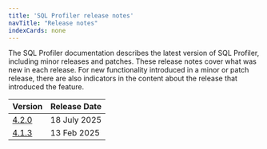 ```yaml
---
title: 'SQL Profiler release notes'
navTitle: "Release notes"
indexCards: none
---
```


The SQL Profiler documentation describes the latest version of SQL Profiler, including minor releases and patches. These release notes cover what was new in each release. For new functionality introduced in a minor or patch release, there are also indicators in the content about the release that introduced the feature.

|             Version              | Release Date |
| -------------------------------- | ------------ |
| [4.2.0](sql_profiler_4.2.0_rel_notes) | 18 July 2025  |
| [4.1.3](sql_profiler_4.1.3_rel_notes) | 13 Feb 2025  |

